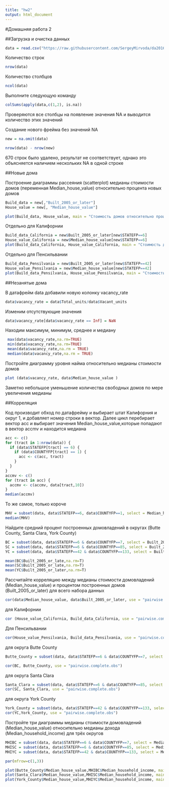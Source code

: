 ```yaml
---
title: "hw2"
output: html_document
---
```

#Домашняя работа 2

##Загрузка и очистка данных
```r
data = read.csv("https://raw.githubusercontent.com/SergeyMirvoda/da2016/master/data/calif_penn_2011.csv")

```
Количество строк
```r
nrow(data)
```
Количество столбцов
```r
ncol(data)
```
Выполните следующую команду 
```r
colSums(apply(data,c(1,2), is.na))
```
Проверяются все столбцы на появление значения NA и выводится количество этих значений

Создание нового фрейма без значений NA
```r
new = na.omit(data)
```

```r
nrow(data) - nrow(new)
```
670 строк было удалено, результат не соответствует, однако это объясняется наличием нескольких NA в одной строке

##Новые дома

Построение диаграммы рассеяния (scatterplot) медианы стоимости домов (переменная Median_house_value) относительно процента новых домов
```r
Build_data = new[,"Built_2005_or_later"]
House_value = new[, "Median_house_value"]

plot(Build_data, House_value, main = "Cтоимость домов относительно процента новых", xlab ="Built 2005 or later", ylab = "Median house value" )
```

Отдельно для Калифорнии
```r
Build_data_California = new$Built_2005_or_later[new$STATEFP==6]
House_value_California = new$Median_house_value[new$STATEFP==6]
plot(Build_data_California, House_value_California, main = "Cтоимость домов относительно процента новых в Калифорнии", xlab ="Built 2005 or later", ylab = "Median house value" )
```

Отдельно для Пенсильвании
```r
Build_data_Pensilvania = new$Built_2005_or_later[new$STATEFP==42]
House_value_Pensilvania = new$Median_house_value[new$STATEFP==42]
plot(Build_data_Pensilvania, House_value_Pensilvania, main = "Cтоимость домов относительно процента новых в Пенсильвании", xlab ="Built 2005 or later", ylab = "Median house value" )
```

##Незанятые дома

В датафрейм data добавили новую колонку vacancy_rate
```r
data$vacancy_rate = data$Total_units/data$Vacant_units
```

Изменим отсутствующие значения
```r
data$vacancy_rate[data$vacancy_rate == Inf] = NaN

```

Находим максимум, минимум, среднее и медиану
```r
 max(data$vacancy_rate,na.rm=TRUE)
 min(data$vacancy_rate,na.rm=TRUE)
 mean(data$vacancy_rate,na.rm = TRUE)
 median(data$vacancy_rate,na.rm = TRUE)
```
Постройте диаграмму уровня найма относительно медианы стоимости домов
```r
plot (data$vacancy_rate, data$Median_house_value )
```
Заметно небольшое уменьшение количества свободных домов по мере увеличения медианы

##Корреляция

Код производит обход по датафрейму и выбирает штат Калифорния и округ 1, и добавляет номер строки в вектор. Далее цикл перебирает вектор acc и выбирает значения Median_house_value,которые попадают в вектор accmv и находится медиана

```r
acc <- c()
for (tract in 1:nrow(data)) {
  if (data$STATEFP[tract] == 6) {
    if (data$COUNTYFP[tract] == 1) {
      acc <- c(acc, tract)
    }
  }
}
accmv <- c()
for (tract in acc) {
  accmv <- c(accmv, data[tract,10])
}
median(accmv)
```
То же самое, только короче
```r
MHV = subset(data, data$STATEFP==6, data$COUNTYFP==1, select = Median_house_value)
median(MHV)
```
Найдите средний процент построенных домовладений в округах (Butte County, Santa Clara, York County)
```r
BC = subset(data, data$STATEFP==6 & data$COUNTYFP==7, select = Built_2005_or_later)
SC = subset(data, data$STATEFP==6 & data$COUNTYFP==85, select = Built_2005_or_later)
YC = subset(data, data$STATEFP==42 & data$COUNTYFP==133, select = Built_2005_or_later)
```
```r
mean(BC$Built_2005_or_late,na.rm=T)
mean(SC$Built_2005_or_late,na.rm=T)
mean(YC$Built_2005_or_later,na.rm=T)
```
Рассчитайте корреляцию между медианы стоимости домовладений (Median_house_value) и процентом построенных домов (Built_2005_or_later)
для всего набора данных
```r
cor(data$Median_house_value, data$Built_2005_or_later, use = "pairwise.complete.obs")
```
для Калифорнии
```r
cor (House_value_California, Build_data_California, use = "pairwise.complete.obs")
```

Для Пенсильвании
```r
cor(House_value_Pensilvania, Build_data_Pensilvania, use = "pairwise.complete.obs")
```
для округа Butte County

```r
Butte_County = subset(data, data$STATEFP==6 & data$COUNTYFP==7, select = Median_house_value)

cor(BC, Butte_County, use = "pairwise.complete.obs")
```
для округа Santa Clara
```r
Santa_Clara = subset(data, data$STATEFP==6 & data$COUNTYFP==85, select = Median_house_value)
cor(SC, Santa_Clara, use = "pairwise.complete.obs")
```
для округа York County
```r
York_County = subset(data, data$STATEFP==42 & data$COUNTYFP==133, select = Median_house_value)
cor(YC,York_County, use = "pairwise.complete.obs")
```

Постройте три диаграммы медианы стоимости домовладений (Median_house_value) относительно медианы дохода (Median_household_income) для трёх округов

```r
MHIBC = subset(data, data$STATEFP==6 & data$COUNTYFP==7, select = Median_household_income)
MHISC = subset(data, data$STATEFP==6 & data$COUNTYFP==85, select = Median_household_income)
MHIYC = subset(data, data$STATEFP==42 & data$COUNTYFP==133, select = Median_household_income)

par(mfrow=c(1,3))

plot(Butte_County$Median_house_value,MHIBC$Median_household_income, main = "Butte County", xlab = "Median house value", ylab = "Median household income")
plot(Santa_Clara$Median_house_value,MHISC$Median_household_income, main = "Santa Clara", xlab = "Median house value", ylab = "Median household income")
plot(York_County$Median_house_value,MHIYC$Median_household_income, main = "York County", xlab = "Median house value", ylab = "Median household income")
```

